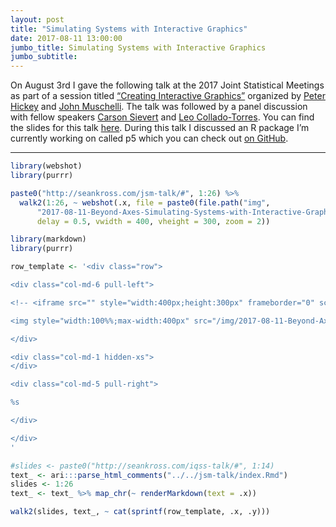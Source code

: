 ```yaml
---
layout: post
title: "Simulating Systems with Interactive Graphics"
date: 2017-08-11 13:00:00
jumbo_title: Simulating Systems with Interactive Graphics
jumbo_subtitle:
---
```


On August 3rd I gave the following talk at the 2017 Joint Statistical Meetings
as part of a session titled 
["Creating Interactive Graphics"](https://ww2.amstat.org/meetings/jsm/2017/onlineprogram/ActivityDetails.cfm?SessionID=213963) 
organized by
[Peter Hickey](https://twitter.com/PeteHaitch) and
[John Muschelli](https://twitter.com/StrictlyStat). The talk was followed by a
panel discussion with fellow speakers [Carson Sievert](https://twitter.com/cpsievert)
and [Leo Collado-Torres](https://twitter.com/fellgernon). You can find the slides
for this talk [here](http://seankross.com/jsm-talk/). During this talk I
discussed an R package I'm currently working on called p5 which you can check
out [on GitHub](https://github.com/seankross/p5).

---
```r
library(webshot)
library(purrr)

paste0("http://seankross.com/jsm-talk/#", 1:26) %>%
  walk2(1:26, ~ webshot(.x, file = paste0(file.path("img",
      "2017-08-11-Beyond-Axes-Simulating-Systems-with-Interactive-Graphics", .y), ".png"), 
      delay = 0.5, vwidth = 400, vheight = 300, zoom = 2))
```

```r
library(markdown)
library(purrr)

row_template <- '<div class="row">

<div class="col-md-6 pull-left">

<!-- <iframe src="" style="width:400px;height:300px" frameborder="0" scrolling="no"></iframe> -->

<img style="width:100%%;max-width:400px" src="/img/2017-08-11-Beyond-Axes-Simulating-Systems-with-Interactive-Graphics/%s.png">

</div>

<div class="col-md-1 hidden-xs">
</div>

<div class="col-md-5 pull-right">

%s

</div>

</div>
'

#slides <- paste0("http://seankross.com/iqss-talk/#", 1:14)
text_ <- ari:::parse_html_comments("../../jsm-talk/index.Rmd")
slides <- 1:26
text_ <- text_ %>% map_chr(~ renderMarkdown(text = .x))

walk2(slides, text_, ~ cat(sprintf(row_template, .x, .y)))
```

